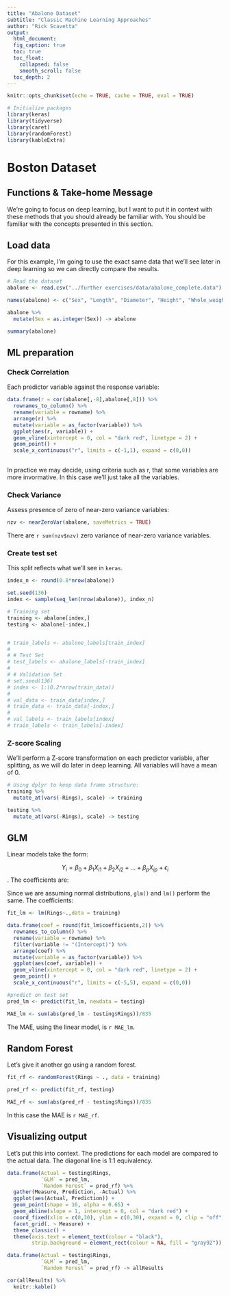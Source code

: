 ```yaml
---
title: "Abalone Dataset"
subtitle: "Classic Machine Learning Approaches"
author: "Rick Scavetta"
output:
  html_document:
  fig_caption: true
  toc: true
  toc_float:
    collapsed: false
    smooth_scroll: false
  toc_depth: 2
---
```


```r
knitr::opts_chunk$set(echo = TRUE, cache = TRUE, eval = TRUE)

# Initialize packages
library(keras)
library(tidyverse)
library(caret)
library(randomForest)
library(kableExtra)
```

# Boston Dataset {.tabset .tabset-fade .tabset-pills}

## Functions & Take-home Message

We're going to focus on deep learning, but I want to put it in context with these methods that you should already be familiar with. You should be familiar with the concepts presented in this section.

## Load data

For this example, I'm going to use the exact same data that we'll see later in deep learning so we can directly compare the results.

```r
# Read the dataset
abalone <- read.csv("../further exercises/data/abalone_complete.data")

names(abalone) <- c("Sex", "Length", "Diameter", "Height", "Whole_weight", "Shucked_weight", "Viscera_weight", "Shell_weight", "Rings")  

abalone %>% 
  mutate(Sex = as.integer(Sex)) -> abalone

```


```r
summary(abalone)
```

## ML preparation

### Check Correlation

Each predictor variable against the response variable:

```r

data.frame(r = cor(abalone[,-8],abalone[,8])) %>% 
  rownames_to_column() %>% 
  rename(variable = rowname) %>% 
  arrange(r) %>% 
  mutate(variable = as_factor(variable)) %>% 
  ggplot(aes(r, variable)) +
  geom_vline(xintercept = 0, col = "dark red", linetype = 2) +
  geom_point() +
  scale_x_continuous("r", limits = c(-1,1), expand = c(0,0))
  
```

In practice we may decide, using criteria such as r, that some variables are more invormative. In this case we'll just take all the variables.

### Check Variance

Assess presence of zero of near-zero variance variables:

```r
nzv <- nearZeroVar(abalone, saveMetrics = TRUE)
```

There are `r sum(nzv$nzv)` zero variance of near-zero variance variables.

### Create test set

This split reflects what we'll see in `keras`.

```r

index_n <- round(0.8*nrow(abalone))

set.seed(136)
index <- sample(seq_len(nrow(abalone)), index_n)

# Training set
training <- abalone[index,]
testing <- abalone[-index,]


# train_labels <- abalone_labels[train_index]
# 
# # Test Set
# test_labels <- abalone_labels[-train_index]
# 
# # Validation Set
# set.seed(136)
# index <- 1:(0.2*nrow(train_data))
# 
# val_data <- train_data[index,]
# train_data <- train_data[-index,]
# 
# val_labels <- train_labels[index]
# train_labels <- train_labels[-index]


```

### Z-score Scaling

We'll perform a Z-score transformation on each predictor variable, after splitting, as we will do later in deep learning. All variables will have a mean of 0.

```r
# Using dplyr to keep data frame structure:
training %>% 
  mutate_at(vars(-Rings), scale) -> training

testing %>% 
  mutate_at(vars(-Rings), scale) -> testing
```

## GLM

Linear models take the form:

$$Y_i = \beta_0 + \beta_1 X_{i1} + \beta_2 X_{i2} + \ldots + \beta_p X_{ip} + \epsilon_i$$. The coefficients are:

Since we are assuming normal distributions, `glm()` and `lm()` perform the same. The coefficients:

```r
fit_lm <- lm(Rings~.,data = training)
```


```r
data.frame(coef = round(fit_lm$coefficients,2)) %>% 
  rownames_to_column() %>% 
  rename(variable = rowname) %>% 
  filter(variable != "(Intercept)") %>%  
  arrange(coef) %>% 
  mutate(variable = as_factor(variable)) %>% 
  ggplot(aes(coef, variable)) +
  geom_vline(xintercept = 0, col = "dark red", linetype = 2) +
  geom_point() +
  scale_x_continuous("r", limits = c(-5,5), expand = c(0,0))
```



```r
#predict on test set
pred_lm <- predict(fit_lm, newdata = testing)

MAE_lm <- sum(abs(pred_lm - testing$Rings))/835
```

The MAE, using the linear model, is `r MAE_lm`.

## Random Forest

Let's give it another go using a random forest.

```r
fit_rf <- randomForest(Rings ~ ., data = training)

pred_rf <- predict(fit_rf, testing)

MAE_rf <- sum(abs(pred_rf - testing$Rings))/835

```

In this case the MAE is `r MAE_rf`.

## Visualizing output

Let's put this into context. The predictions for each model are compared to the actual data. The diagonal line is 1:1 equivalency.

```r
data.frame(Actual = testing$Rings,
           `GLM` = pred_lm,
           `Random Forest` = pred_rf) %>% 
  gather(Measure, Prediction, -Actual) %>% 
  ggplot(aes(Actual, Prediction)) +
  geom_point(shape = 16, alpha = 0.65) +
  geom_abline(slope = 1, intercept = 0, col = "dark red") +
  coord_fixed(xlim = c(0,30), ylim = c(0,30), expand = 0, clip = "off") +
  facet_grid(. ~ Measure) +
  theme_classic() +
  theme(axis.text = element_text(colour = "black"),
        strip.background = element_rect(colour = NA, fill = "gray92"))
```

```r
data.frame(Actual = testing$Rings,
           `GLM` = pred_lm,
           `Random Forest` = pred_rf) -> allResults

cor(allResults) %>% 
  knitr::kable()

```
